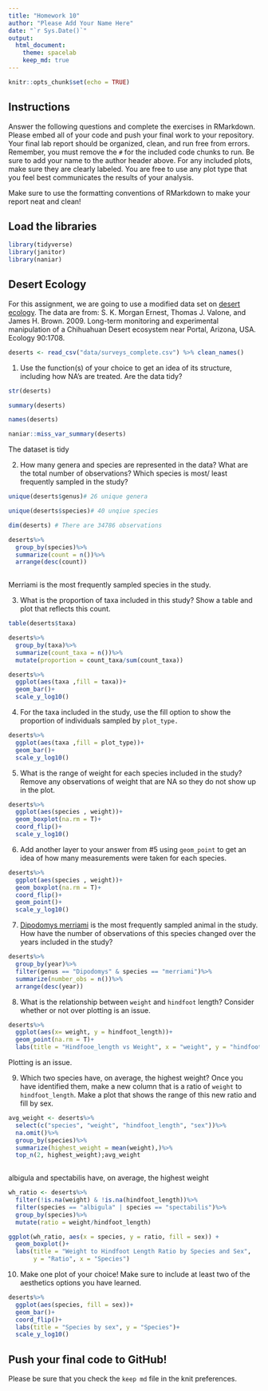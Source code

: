 ```yaml
---
title: "Homework 10"
author: "Please Add Your Name Here"
date: "`r Sys.Date()`"
output:
  html_document: 
    theme: spacelab
    keep_md: true
---
```


```r
knitr::opts_chunk$set(echo = TRUE)
```

## Instructions
Answer the following questions and complete the exercises in RMarkdown. Please embed all of your code and push your final work to your repository. Your final lab report should be organized, clean, and run free from errors. Remember, you must remove the `#` for the included code chunks to run. Be sure to add your name to the author header above. For any included plots, make sure they are clearly labeled. You are free to use any plot type that you feel best communicates the results of your analysis.  

Make sure to use the formatting conventions of RMarkdown to make your report neat and clean!  

## Load the libraries
```r
library(tidyverse)
library(janitor)
library(naniar)
``` 

## Desert Ecology
For this assignment, we are going to use a modified data set on [desert ecology](http://esapubs.org/archive/ecol/E090/118/). The data are from: S. K. Morgan Ernest, Thomas J. Valone, and James H. Brown. 2009. Long-term monitoring and experimental manipulation of a Chihuahuan Desert ecosystem near Portal, Arizona, USA. Ecology 90:1708.
```r
deserts <- read_csv("data/surveys_complete.csv") %>% clean_names()
```

1. Use the function(s) of your choice to get an idea of its structure, including how NA's are treated. Are the data tidy?  
```r
str(deserts)
```

```r
summary(deserts)
```


```r
names(deserts)
```

```r
naniar::miss_var_summary(deserts)
```

The dataset is tidy



2. How many genera and species are represented in the data? What are the total number of observations? Which species is most/ least frequently sampled in the study?
```r
unique(deserts$genus)# 26 unique genera
```

```r
unique(deserts$species)# 40 unqiue species
```

```r
dim(deserts) # There are 34786 observations
```

```r
deserts%>%
  group_by(species)%>%
  summarize(count = n())%>%
  arrange(desc(count))
  
```

Merriami is the most frequently sampled species in the study. 


3. What is the proportion of taxa included in this study? Show a table and plot that reflects this count.
```r
table(deserts$taxa)

```

```r
deserts%>%
  group_by(taxa)%>%
  summarize(count_taxa = n())%>%
  mutate(proportion = count_taxa/sum(count_taxa))
```

```r
deserts%>%
  ggplot(aes(taxa ,fill = taxa))+
  geom_bar()+
  scale_y_log10()
```


4. For the taxa included in the study, use the fill option to show the proportion of individuals sampled by `plot_type.`
```r
deserts%>%
  ggplot(aes(taxa ,fill = plot_type))+
  geom_bar()+
  scale_y_log10()
```

5. What is the range of weight for each species included in the study? Remove any observations of weight that are NA so they do not show up in the plot.
```r
deserts%>%
  ggplot(aes(species , weight))+
  geom_boxplot(na.rm = T)+
  coord_flip()+
  scale_y_log10()
```

6. Add another layer to your answer from #5 using `geom_point` to get an idea of how many measurements were taken for each species.
```r
deserts%>%
  ggplot(aes(species , weight))+
  geom_boxplot(na.rm = T)+
  coord_flip()+
  geom_point()+
  scale_y_log10()

```

7. [Dipodomys merriami](https://en.wikipedia.org/wiki/Merriam's_kangaroo_rat) is the most frequently sampled animal in the study. How have the number of observations of this species changed over the years included in the study?
```r
deserts%>%
  group_by(year)%>%
  filter(genus == "Dipodomys" & species == "merriami")%>%
  summarize(number_obs = n())%>%
  arrange(desc(year))
```

8. What is the relationship between `weight` and `hindfoot` length? Consider whether or not over plotting is an issue.
```r
deserts%>%
  ggplot(aes(x= weight, y = hindfoot_length))+
  geom_point(na.rm = T)+
  labs(title = "Hindfooe_length vs Weight", x = "weight", y = "hindfoot_length")
```

Plotting is an issue.


9. Which two species have, on average, the highest weight? Once you have identified them, make a new column that is a ratio of `weight` to `hindfoot_length`. Make a plot that shows the range of this new ratio and fill by sex.
```r
avg_weight <- deserts%>%
  select(c("species", "weight", "hindfoot_length", "sex"))%>%
  na.omit()%>%
  group_by(species)%>%
  summarize(highest_weight = mean(weight),)%>%
  top_n(2, highest_weight);avg_weight
  

```

albigula and spectabilis have, on average, the highest weight

```r
wh_ratio <- deserts%>%
  filter(!is.na(weight) & !is.na(hindfoot_length))%>%
  filter(species == "albigula" | species == "spectabilis")%>%
  group_by(species)%>%
  mutate(ratio = weight/hindfoot_length)
```



```r
ggplot(wh_ratio, aes(x = species, y = ratio, fill = sex)) +
  geom_boxplot()+
  labs(title = "Weight to Hindfoot Length Ratio by Species and Sex",
       y = "Ratio", x = "Species")
```

10. Make one plot of your choice! Make sure to include at least two of the aesthetics options you have learned.
```r
deserts%>%
  ggplot(aes(species, fill = sex))+
  geom_bar()+
  coord_flip()+
  labs(title = "Species by sex", y = "Species")+
  scale_y_log10()
```

## Push your final code to GitHub!
Please be sure that you check the `keep md` file in the knit preferences. 